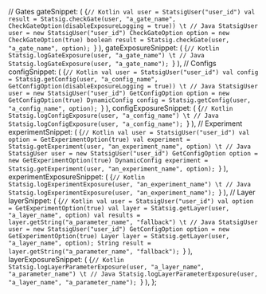 
  // Gates
  gateSnippet: (
    <CodeBlock language="swift">
      {`// Kotlin
val user = StatsigUser("user_id")
val result = Statsig.checkGate(user, "a_gate_name", CheckGateOption(disableExposureLogging = true))
\t
// Java
StatsigUser user = new StatsigUser("user_id")
CheckGateOption option = new CheckGateOption(true)
boolean result = Statsig.checkGate(user, "a_gate_name", option);
`}
    </CodeBlock>
  ),
  gateExposureSnippet: (
    <CodeBlock language="swift">
      {`// Kotlin
Statsig.logGateExposure(user, "a_gate_name")
\t
// Java
Statsig.logGateExposure(user, "a_gate_name");
`}
    </CodeBlock>
  ),
  // Configs
  configSnippet: (
    <CodeBlock language="swift">
      {`// Kotlin
val user = StatsigUser("user_id")
val config = Statsig.getConfig(user, "a_config_name", GetConfigOption(disableExposureLogging = true))
\t
// Java
StatsigUser user = new StatsigUser("user_id")
GetConfigOption option = new GetConfigOption(true)
DynamicConfig config = Statsig.getConfig(user, "a_config_name", option);
`}
    </CodeBlock>
  ),
  configExposureSnippet: (
    <CodeBlock language="swift">
      {`// Kotlin
Statsig.logConfigExposure(user, "a_config_name")
\t
// Java
Statsig.logConfigExposure(user, "a_config_name");
`}
    </CodeBlock>
  ),
  // Experiment
  experimentSnippet: (
    <CodeBlock language="swift">
      {`// Kotlin
val user = StatsigUser("user_id")
val option = GetExperimentOption(true)
val experiment = Statsig.getExperiment(user, "an_experiment_name", option)
\t
// Java
StatsigUser user = new StatsigUser("user_id")
GetConfigOption option = new GetExperimentOption(true)
DynamicConfig experiment = Statsig.getExperiment(user, "an_experiment_name", option);
`}
    </CodeBlock>
  ),
  experimentExposureSnippet: (
    <CodeBlock language="swift">
      {`// Kotlin
Statsig.logExperimentExposure(user, "an_experiment_name")
\t
// Java
Statsig.logExperimentExposure(user, "an_experiment_name");
`}
    </CodeBlock>
  ),
  // Layer
  layerSnippet: (
    <CodeBlock language="swift">
      {`// Kotlin
val user = StatsigUser("user_id")
val option = GetExperimentOption(true)
val layer = Statsig.getLayer(user, "a_layer_name", option)
val results = layer.getString("a_parameter_name", "fallback")
\t
// Java
StatsigUser user = new StatsigUser("user_id")
GetConfigOption option = new GetExperimentOption(true)
Layer layer = Statsig.getLayer(user, "a_layer_name", option);
String result = layer.getString("a_parameter_name", "fallback");
`}
    </CodeBlock>
  ),
  layerExposureSnippet: (
    <CodeBlock language="swift">
      {`// Kotlin
Statsig.logLayerParameterExposure(user, "a_layer_name", "a_parameter_name")
\t
// Java
Statsig.logLayerParameterExposure(user, "a_layer_name", "a_parameter_name");
`}
    </CodeBlock>
  ),
};
